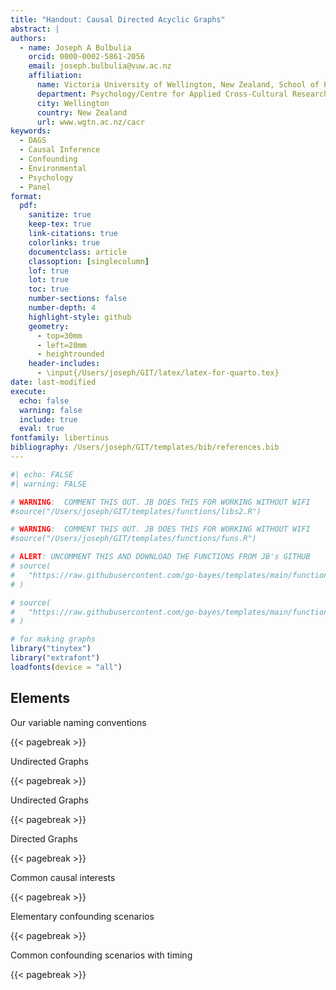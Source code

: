 ```yaml
---
title: "Handout: Causal Directed Acyclic Graphs"
abstract: |
authors: 
  - name: Joseph A Bulbulia
    orcid: 0000-0002-5861-2056
    email: joseph.bulbulia@vuw.ac.nz
    affiliation: 
      name: Victoria University of Wellington, New Zealand, School of Psychology, Centre for Applied Cross-Cultural Research
      department: Psychology/Centre for Applied Cross-Cultural Research
      city: Wellington
      country: New Zealand
      url: www.wgtn.ac.nz/cacr
keywords:
  - DAGS
  - Causal Inference
  - Confounding
  - Environmental
  - Psychology
  - Panel
format:
  pdf:
    sanitize: true
    keep-tex: true
    link-citations: true
    colorlinks: true
    documentclass: article
    classoption: [singlecolumn]
    lof: true
    lot: true
    toc: true
    number-sections: false
    number-depth: 4
    highlight-style: github
    geometry:
      - top=30mm
      - left=20mm
      - heightrounded
    header-includes:
      - \input{/Users/joseph/GIT/latex/latex-for-quarto.tex}
date: last-modified
execute:
  echo: false
  warning: false
  include: true
  eval: true
fontfamily: libertinus
bibliography: /Users/joseph/GIT/templates/bib/references.bib
---
```

```r
#| echo: FALSE
#| warning: FALSE

# WARNING:  COMMENT THIS OUT. JB DOES THIS FOR WORKING WITHOUT WIFI
#source("/Users/joseph/GIT/templates/functions/libs2.R")

# WARNING:  COMMENT THIS OUT. JB DOES THIS FOR WORKING WITHOUT WIFI
#source("/Users/joseph/GIT/templates/functions/funs.R")

# ALERT: UNCOMMENT THIS AND DOWNLOAD THE FUNCTIONS FROM JB's GITHUB
# source(
#   "https://raw.githubusercontent.com/go-bayes/templates/main/functions/experimental_funs.R"
# )

# source(
#   "https://raw.githubusercontent.com/go-bayes/templates/main/functions/experimental_funs.R"
# )

# for making graphs
library("tinytex")
library("extrafont")
loadfonts(device = "all")
```

## Elements

::: {#tbl-terminology}
```{=latex}
\terminologylocalconventions
```
Our variable naming conventions
:::


{{< pagebreak >}}


::: {#tbl-undirected-graphs}

```{=latex}
\terminologyundirectedgraphs

```
Undirected Graphs
:::


{{< pagebreak >}}


::: {#tbl-dags}

```{=latex}
\terminologydirectedgraph

```
Undirected Graphs
:::


{{< pagebreak >}}


::: {#tbl-conventions}

```{=latex}
\terminologygeneral

```
Directed Graphs
:::

{{< pagebreak >}}


::: {#tbl-common-interests}

```{=latex}
\terminologycommoncausalinterests

```
Common causal interests
:::

{{< pagebreak >}}


::: {#tbl-elementary-confounding}

```{=latex}
\terminologyelconfounders

```
Elementary confounding scenarios
:::



{{< pagebreak >}}



::: {#tbl-elementary-confounding-time}

```{=latex}
\terminologyelconfoundersLONG

```
Common confounding scenarios with timing
:::


{{< pagebreak >}}




